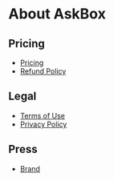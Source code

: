 # About AskBox

## Pricing

- [Pricing](/pricing)
- [Refund Policy](/refund)

## Legal

- [Terms of Use](/terms)
- [Privacy Policy](/privacy)

## Press

- [Brand](/brand)
